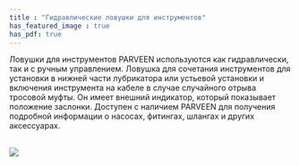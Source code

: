 ```yaml
---
title : "Гидравлические ловушки для инструментов"
has_featured_image : true
has_pdf: true
---
```


Ловушки для инструментов PARVEEN используются как гидравлически, так и с ручным управлением. Ловушка для сочетания инструментов для установки в нижней части лубрикатора или устьевой установки и включения инструмента на кабеле в случае случайного отрыва тросовой муфты. Он имеет внешний индикатор, который показывает положение заслонки. Доступен с наличием PARVEEN для получения подробной информации о насосах, фитингах, шлангах и других аксессуарах.

<br />

<Image src={image} />
